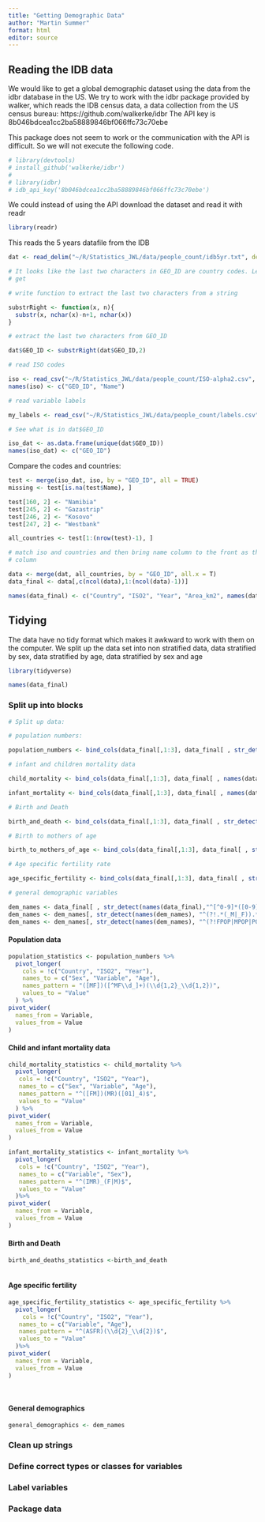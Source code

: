 ```yaml
---
title: "Getting Demographic Data"
author: "Martin Summer"
format: html
editor: source
---
```


## Reading the IDB data

We would like to get a global demographic dataset using the data from the idbr 
database in the US. We try to work with the idbr package provided by walker, which
reads the IDB census data, a data collection from the US census bureau: https://github.com/walkerke/idbr
The API key is 8b046bdcea1cc2ba58889846bf066ffc73c70ebe

This package does not seem to work or the communication with the API is difficult.
So we will not execute the following code.

```r
# library(devtools)
# install_github('walkerke/idbr')
# 
# library(idbr)
# idb_api_key('8b046bdcea1cc2ba58889846bf066ffc73c70ebe')
```

We could instead of using the API download the dataset and read it with readr

```r
library(readr)
```

This reads the 5 years datafile from the IDB

```r
dat <- read_delim("~/R/Statistics_JWL/data/people_count/idb5yr.txt", delim = "|")
```

```r
# It looks like the last two characters in GEO_ID are country codes. Let's try this and see where we
# get

# write function to extract the last two characters from a string

substrRight <- function(x, n){
  substr(x, nchar(x)-n+1, nchar(x))
}

# extract the last two characters from GEO_ID

dat$GEO_ID <- substrRight(dat$GEO_ID,2)
```


```r
# read ISO codes

iso <- read_csv("~/R/Statistics_JWL/data/people_count/ISO-alpha2.csv", show_col_types = F)
names(iso) <- c("GEO_ID", "Name")
```

```r
# read variable labels

my_labels <- read_csv("~/R/Statistics_JWL/data/people_count/labels.csv", show_col_types = FALSE)

```

```r
# See what is in dat$GEO_ID

iso_dat <- as.data.frame(unique(dat$GEO_ID))
names(iso_dat) <- c("GEO_ID")
```

Compare the codes and countries:

```r
test <- merge(iso_dat, iso, by = "GEO_ID", all = TRUE)
missing <- test[is.na(test$Name), ]
```

```r
test[160, 2] <- "Namibia"
test[245, 2] <- "Gazastrip"
test[246, 2] <- "Kosovo"
test[247, 2] <- "Westbank"
```

```r
all_countries <- test[1:(nrow(test)-1), ]
```

```r
# match iso and countries and then bring name column to the front as the first
# column

data <- merge(dat, all_countries, by = "GEO_ID", all.x = T)
data_final <- data[,c(ncol(data),1:(ncol(data)-1))]
```


```r
names(data_final) <- c("Country", "ISO2", "Year", "Area_km2", names(data_final)[5:length(data_final)])
```

## Tidying

The data have no tidy format which makes it awkward to work with them on the 
computer. We split up the data set into non stratified data, data stratified by sex, data 
stratified by age, data stratified by sex and age

```r
library(tidyverse)
```

```r
names(data_final)
```
### Split up into blocks

```r
# Split up data:

# population numbers:

population_numbers <- bind_cols(data_final[,1:3], data_final[ , str_detect(names(data_final),"^[MF].*(_[0-9]+|_[0-9]+_)$") & !(names(data_final) %in% c("FMR0_4", "FMR1_4", "MMR0_4", "MMR1_4", "MR1_4", "MR0_4"))])

# infant and children mortality data

child_mortality <- bind_cols(data_final[,1:3], data_final[ , names(data_final) %in% c("FMR0_4", "FMR1_4", "MMR0_4", "MMR1_4")])

infant_mortality <- bind_cols(data_final[,1:3], data_final[ , names(data_final) %in% c("IMR_F", "IMR_M")])

# Birth and Death

birth_and_death <- bind_cols(data_final[,1:3], data_final[ , str_detect(names(data_final),"\\b(?:BIRTHS|DEATHS)\\b")])

# Birth to mothers of age

birth_to_mothers_of_age <- bind_cols(data_final[,1:3], data_final[ , str_detect(names(data_final),"BIRTHS\\d{1,2}_\\d{1,2}")])

# Age specific fertility rate

age_specific_fertility <- bind_cols(data_final[,1:3], data_final[ , str_detect(names(data_final),".*ASFR.*")])

# general demographic variables

dem_names <- data_final[ , str_detect(names(data_final),"^[^0-9]*([0-9])?[^0-9]*$")]
dem_names <- dem_names[, str_detect(names(dem_names), "^(?!.*(_M|_F)).*$")]                    
dem_names <- dem_names[, str_detect(names(dem_names), "^(?!FPOP|MPOP|POP_DENS).*$")]

```



#### Population data

```r
population_statistics <- population_numbers %>% 
  pivot_longer(
    cols = !c("Country", "ISO2", "Year"),
    names_to = c("Sex", "Variable", "Age"),
    names_pattern = "([MF])([^MF\\d_]+)(\\d{1,2}_\\d{1,2})",
    values_to = "Value"
  ) %>% 
pivot_wider(
  names_from = Variable,
  values_from = Value
)
```

#### Child and infant mortality data

```r

child_mortality_statistics <- child_mortality %>% 
  pivot_longer(
   cols = !c("Country", "ISO2", "Year"),
   names_to = c("Sex", "Variable", "Age"),
   names_pattern = "^([FM])(MR)([01]_4)$",
   values_to = "Value"
  ) %>% 
pivot_wider(
  names_from = Variable,
  values_from = Value
)
```

```r
infant_mortality_statistics <- infant_mortality %>% 
  pivot_longer(
   cols = !c("Country", "ISO2", "Year"),
   names_to = c("Variable", "Sex"),
   names_pattern = "^(IMR)_(F|M)$",
   values_to = "Value"
  )%>% 
pivot_wider(
  names_from = Variable,
  values_from = Value
)
```

#### Birth and Death

```r
birth_and_deaths_statistics <-birth_and_death 
  
```

#### Age specific fertility

```r
age_specific_fertility_statistics <- age_specific_fertility %>% 
  pivot_longer(
    cols = !c("Country", "ISO2", "Year"),
   names_to = c("Variable", "Age"),
   names_pattern = "^(ASFR)(\\d{2}_\\d{2})$",
   values_to = "Value"
  )%>% 
pivot_wider(
  names_from = Variable,
  values_from = Value
)
    
  
```

#### General demographics

```r
general_demographics <- dem_names
```

### Clean up strings

### Define correct types or classes for variables

### Label variables

### Package data
